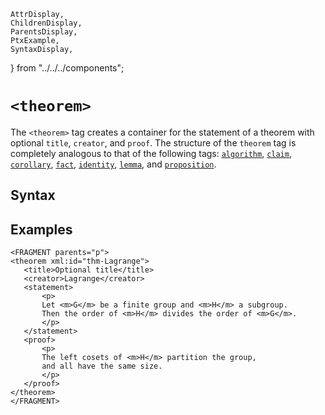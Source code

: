     AttrDisplay,
    ChildrenDisplay,
    ParentsDisplay,
    PtxExample,
    SyntaxDisplay,
} from "../../../components";

# `<theorem>`

The `<theorem>` tag creates a container for the statement of a theorem with
optional `title`, `creator`, and `proof`. The structure of the `theorem` tag
is completely analogous to that of the following tags:
[`algorithm`](.algorithm), [`claim`](./claim), [`corollary`](./corollary),
[`fact`](./fact), [`identity`](./identity), [`lemma`](./lemma),
and [`proposition`](./proposition).

## Syntax

<SyntaxDisplay name="theorem" />

## Examples

 ```ptx-example
<FRAGMENT parents="p">
<theorem xml:id="thm-Lagrange">
    <title>Optional title</title>
    <creator>Lagrange</creator>
    <statement>
        <p>
        Let <m>G</m> be a finite group and <m>H</m> a subgroup.
        Then the order of <m>H</m> divides the order of <m>G</m>.
        </p>
    </statement>
    <proof>
        <p>
        The left cosets of <m>H</m> partition the group,
        and all have the same size.
        </p>
    </proof>
</theorem>
</FRAGMENT>
```

